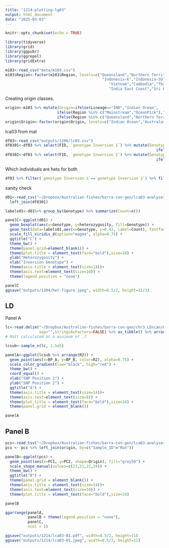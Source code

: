 ```yaml
---
title: "1214-plotting-lg03"
output: html_document
date: "2025-03-03"
---
```


```r
knitr::opts_chunk$set(echo = TRUE)
```


```r
library(tidyverse)
library(grid)
library(ggpubr)
library(ggrepel)
library(gridExtra)
```

```r
m103<-read_csv("meta/m103.csv")
m103$Region<-factor(m103$Region, levels=c("Queensland","Northern Territory","Papua New Guinea","Mainstream","OceanPick",
                                           "Indonesia-K","Indonesia-SU","Indonesia-SJ","Philippines","Taiwan",
                                              "Vietnam","Cambodia","Thailand", "Bangladesh",
                                              "India East Coast","Sri Lanka","India West Coast"))

```

Creating origin classes.   
```r
origin<-m103 %>% mutate(Origin=ifelse(Lineage=="IND","Indian Ocean",
                       ifelse(Region %in% c("Mainstream","OceanPick"),"Aquaculture",
                       ifelse(Region %in% c("Queensland","Northern Territory","Papua New Guinea"),"Australasia","Southeast & \nEast Asian"))))
origin$Origin<-factor(origin$Origin, levels=c("Indian Ocean","Australasia","Aquaculture","Southeast & \nEast Asian"))
```
lca03 from mat
```r
df03<-read_csv("outputs/1206/lc03.csv")
df0301<-df03 %>% select(FID, `genotype Inversion 1`) %>% mutate(Genotype=ifelse(`genotype Inversion 1`==1,"RHom",
                                                                   ifelse(`genotype Inversion 1`==2,"Het","AHom")))
df0302<-df03 %>% select(FID, `genotype Inversion 2`) %>% mutate(Genotype=ifelse(`genotype Inversion 2`==1,"RHom",
                                                                   ifelse(`genotype Inversion 2`==2,"Het","AHom")))
```

Which individuals are hets for both

```r
df03 %>% filter(`genotype Inversion 1`==`genotype Inversion 2`) %>% filter(`genotype Inversion 1`==2)
```

sanity check

```r
d01<-read_csv("~/Dropbox/Australian-fishes/barra-con-gen/lca03-analyses/lg03-01-hets.csv") %>% 
  left_join(df0301)

labels01<-d01%>% group_by(Genotype) %>% summarize(Count=n())

panelC<-ggplot(d01) +
  geom_boxplot(aes(x=Genotype, y=heterozygosity, fill=Genotype)) +
  geom_text(data=labels01,aes(x=Genotype, y=0.42, label=Count), fontface="bold") +
  scale_fill_viridis_d(option="magma", alpha=0.75) +
  ggtitle("C") +
  theme_bw() +
  theme(panel.grid=element_blank()) +
  theme(plot.title = element_text(face="bold"),size=18) +
  ylab("Heterozygosity") +
  xlab("Inversion Genotype") +
  theme(axis.title = element_text(size=14))+
  theme(axis.text=element_text(size=10)) +
  theme(legend.position = "none")

panelC 
ggsave("outputs/1204/het-figure.jpeg", width=8.5/2, height=11/3)

```


## LD

Panel A

```r
lc<-read.delim("~/Dropbox/Australian-fishes/barra-con-gen/chr3_LDscan/CHR3_LDscan.ld",
               sep="",stringsAsFactors=FALSE) %>% as_tibble() %>% arrange(R2) %>%  filter(R2 >0.7)
# Matt calculated at a minimum of .7

lcsub<-sample_n(lc, 1.5e5)
```


```r
panelA<-ggplot(lcsub %>% arrange(R2)) +
  geom_point(aes(x=BP_A, y=BP_B, color=R2), alpha=0.75) +
  scale_color_gradient(low="black", high="red") + 
  theme_bw() +
  coord_equal() +
  xlab("SNP Position 1") +
  ylab("SNP Position 2") +
  ggtitle("A") +
  theme(axis.title = element_text(size=14))+
  theme(axis.text=element_text(size=8)) +
  theme(plot.title = element_text(face="bold"),size=18) +
  theme(panel.grid = element_blank())

panelA
```

## Panel B

```r
pcs<-read_tsv("~/Dropbox/Australian-fishes/barra-con-gen/lca03-analyses/barra_LG03_CI1.txt")
pcs <- pcs %>% left_join(origin, by=c("Sample_ID"="Run"))
```

```r
panelB<-ggplot(pcs) +
  geom_point(aes(x=PC1, y=PC2, shape=Origin), fill="grey50") +
  scale_shape_manual(values=c(23,21,22,24)) +
  theme_bw() +
  ggtitle("B") +
  theme(panel.grid = element_blank()) +
  theme(axis.title = element_text(size=14))+
  theme(axis.text=element_text(size=10)) +
  theme(plot.title = element_text(face="bold"),size=18) 

panelB
```

```r
ggarrange(panelA, 
          panelB + theme(legend.position = "none"),
          panelC,
          ncol = 1)

ggsave("outputs/1214/lca03-01.pdf", width=8.5/2, height=11)
ggsave("outputs/1214/lca03-01.jpeg", width=8.5/2, height=11)

```